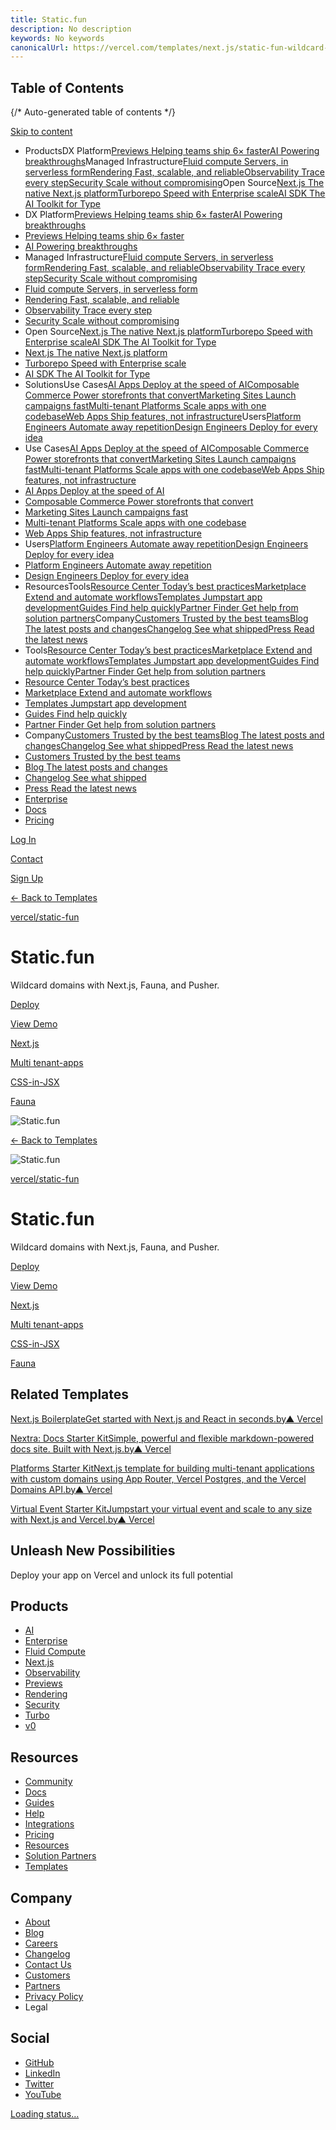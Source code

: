 ```yaml
---
title: Static.fun
description: No description
keywords: No keywords
canonicalUrl: https://vercel.com/templates/next.js/static-fun-wildcard-domains
---
```


## Table of Contents

{/* Auto-generated table of contents */}

[Skip to content](#geist-skip-)

* ProductsDX Platform[Previews Helping teams ship 6× faster](/products/previews)[AI Powering breakthroughs](/ai)Managed Infrastructure[Fluid compute Servers, in serverless form](/fluid)[Rendering Fast, scalable, and reliable](/products/rendering)[Observability Trace every step](/products/observability)[Security Scale without compromising](/security)Open Source[Next.js The native Next.js platform](/frameworks/nextjs)[Turborepo Speed with Enterprise scale](/solutions/turborepo)[AI SDK The AI Toolkit for Type](https://sdk.vercel.ai/)
* DX Platform[Previews Helping teams ship 6× faster](/products/previews)[AI Powering breakthroughs](/ai)
* [Previews Helping teams ship 6× faster](/products/previews)
* [AI Powering breakthroughs](/ai)
* Managed Infrastructure[Fluid compute Servers, in serverless form](/fluid)[Rendering Fast, scalable, and reliable](/products/rendering)[Observability Trace every step](/products/observability)[Security Scale without compromising](/security)
* [Fluid compute Servers, in serverless form](/fluid)
* [Rendering Fast, scalable, and reliable](/products/rendering)
* [Observability Trace every step](/products/observability)
* [Security Scale without compromising](/security)
* Open Source[Next.js The native Next.js platform](/frameworks/nextjs)[Turborepo Speed with Enterprise scale](/solutions/turborepo)[AI SDK The AI Toolkit for Type](https://sdk.vercel.ai/)
* [Next.js The native Next.js platform](/frameworks/nextjs)
* [Turborepo Speed with Enterprise scale](/solutions/turborepo)
* [AI SDK The AI Toolkit for Type](https://sdk.vercel.ai/)
* SolutionsUse Cases[AI Apps Deploy at the speed of AI](/solutions/ai-apps)[Composable Commerce Power storefronts that convert](/solutions/composable-commerce)[Marketing Sites Launch campaigns fast](/solutions/marketing-sites)[Multi-tenant Platforms Scale apps with one codebase](/solutions/multi-tenant-saas)[Web Apps Ship features, not infrastructure](/solutions/web-apps)Users[Platform Engineers Automate away repetition](/solutions/platform-engineering)[Design Engineers Deploy for every idea](/solutions/design-engineering)
* Use Cases[AI Apps Deploy at the speed of AI](/solutions/ai-apps)[Composable Commerce Power storefronts that convert](/solutions/composable-commerce)[Marketing Sites Launch campaigns fast](/solutions/marketing-sites)[Multi-tenant Platforms Scale apps with one codebase](/solutions/multi-tenant-saas)[Web Apps Ship features, not infrastructure](/solutions/web-apps)
* [AI Apps Deploy at the speed of AI](/solutions/ai-apps)
* [Composable Commerce Power storefronts that convert](/solutions/composable-commerce)
* [Marketing Sites Launch campaigns fast](/solutions/marketing-sites)
* [Multi-tenant Platforms Scale apps with one codebase](/solutions/multi-tenant-saas)
* [Web Apps Ship features, not infrastructure](/solutions/web-apps)
* Users[Platform Engineers Automate away repetition](/solutions/platform-engineering)[Design Engineers Deploy for every idea](/solutions/design-engineering)
* [Platform Engineers Automate away repetition](/solutions/platform-engineering)
* [Design Engineers Deploy for every idea](/solutions/design-engineering)
* ResourcesTools[Resource Center Today’s best practices](/resources)[Marketplace Extend and automate workflows](/marketplace)[Templates Jumpstart app development](/templates)[Guides Find help quickly](/guides)[Partner Finder Get help from solution partners](/partners/solution-partners)Company[Customers Trusted by the best teams](/customers)[Blog The latest posts and changes](/blog)[Changelog See what shipped](/changelog)[Press Read the latest news](/press)
* Tools[Resource Center Today’s best practices](/resources)[Marketplace Extend and automate workflows](/marketplace)[Templates Jumpstart app development](/templates)[Guides Find help quickly](/guides)[Partner Finder Get help from solution partners](/partners/solution-partners)
* [Resource Center Today’s best practices](/resources)
* [Marketplace Extend and automate workflows](/marketplace)
* [Templates Jumpstart app development](/templates)
* [Guides Find help quickly](/guides)
* [Partner Finder Get help from solution partners](/partners/solution-partners)
* Company[Customers Trusted by the best teams](/customers)[Blog The latest posts and changes](/blog)[Changelog See what shipped](/changelog)[Press Read the latest news](/press)
* [Customers Trusted by the best teams](/customers)
* [Blog The latest posts and changes](/blog)
* [Changelog See what shipped](/changelog)
* [Press Read the latest news](/press)
* [Enterprise](/enterprise)
* [Docs](/docs)
* [Pricing](/pricing)

[Log In](/login)

[Contact](/contact)

[Sign Up](/signup)

[← Back to Templates](/templates)

[vercel/static-fun](https://github.com/vercel/static-fun)

# Static.fun

Wildcard domains with Next.js, Fauna, and Pusher.

[Deploy](/new/clone?demo-deion=Wildcard%20domains%20with%20Next.js%2C%20Fauna%2C%20and%20Pusher.&demo-image=%2F%2Fimages.ctfassets.net%2Fe5382hct74si%2F597aEIITxLUFGWn5c8gO5c%2Fecc411b6d6d100d843d606deb07ac5e6%2FCleanShot_2022-04-13_at_17.17.45_2x.png&demo-title=Static.fun&demo-url=https%3A%2F%2Fstatic.fun%2F&from=templates&project-name=Static.fun&repository-name=static-fun-wildcard-domains&repository-url=https%3A%2F%2Fgithub.com%2Fvercel%2Fstatic-fun&skippable-integrations=1)

[View Demo](https://static.fun/)

[Next.js](/templates/next.js)

[Multi tenant-apps](/templates/multi-tenant-apps)

[CSS-in-JSX](/templates/css-in-jsx)

[Fauna](/templates/fauna)

![Static.fun](/_next/image?url=https%3A%2F%2Fimages.ctfassets.net%2Fe5382hct74si%2F597aEIITxLUFGWn5c8gO5c%2Fecc411b6d6d100d843d606deb07ac5e6%2FCleanShot_2022-04-13_at_17.17.45_2x.png&w=3840&q=75)

[← Back to Templates](/templates)

![Static.fun](/_next/image?url=https%3A%2F%2Fimages.ctfassets.net%2Fe5382hct74si%2F597aEIITxLUFGWn5c8gO5c%2Fecc411b6d6d100d843d606deb07ac5e6%2FCleanShot_2022-04-13_at_17.17.45_2x.png&w=3840&q=75)

[vercel/static-fun](https://github.com/vercel/static-fun)

# Static.fun

Wildcard domains with Next.js, Fauna, and Pusher.

[Deploy](/new/clone?demo-deion=Wildcard%20domains%20with%20Next.js%2C%20Fauna%2C%20and%20Pusher.&demo-image=%2F%2Fimages.ctfassets.net%2Fe5382hct74si%2F597aEIITxLUFGWn5c8gO5c%2Fecc411b6d6d100d843d606deb07ac5e6%2FCleanShot_2022-04-13_at_17.17.45_2x.png&demo-title=Static.fun&demo-url=https%3A%2F%2Fstatic.fun%2F&from=templates&project-name=Static.fun&repository-name=static-fun-wildcard-domains&repository-url=https%3A%2F%2Fgithub.com%2Fvercel%2Fstatic-fun&skippable-integrations=1)

[View Demo](https://static.fun/)

[Next.js](/templates/next.js)

[Multi tenant-apps](/templates/multi-tenant-apps)

[CSS-in-JSX](/templates/css-in-jsx)

[Fauna](/templates/fauna)

## Related Templates

[Next.js BoilerplateGet started with Next.js and React in seconds.by▲ Vercel](/templates/next.js/nextjs-boilerplate)

[Nextra: Docs Starter KitSimple, powerful and flexible markdown-powered docs site. Built with Next.js.by▲ Vercel](/templates/next.js/documentation-starter-kit)

[Platforms Starter KitNext.js template for building multi-tenant applications with custom domains using App Router, Vercel Postgres, and the Vercel Domains API.by▲ Vercel](/templates/next.js/platforms-starter-kit)

[Virtual Event Starter KitJumpstart your virtual event and scale to any size with Next.js and Vercel.by▲ Vercel](/templates/next.js/virtual-event-starter-kit)

## Unleash New Possibilities

Deploy your app on Vercel and unlock its full potential

## Products

* [AI](/ai)
* [Enterprise](/enterprise)
* [Fluid Compute](/fluid)
* [Next.js](/solutions/nextjs)
* [Observability](/products/observability)
* [Previews](/products/previews)
* [Rendering](/products/rendering)
* [Security](/security)
* [Turbo](/solutions/turborepo)
* [v0](https://v0.dev/)

## Resources

* [Community](https://community.vercel.com/)
* [Docs](/docs)
* [Guides](/guides)
* [Help](/help)
* [Integrations](/integrations)
* [Pricing](/pricing)
* [Resources](/resources)
* [Solution Partners](/partners/solution-partners)
* [Templates](/templates)

## Company

* [About](/about)
* [Blog](/blog)
* [Careers](/careers)
* [Changelog](/changelog)
* [Contact Us](/contact)
* [Customers](/customers)
* [Partners](/partners)
* [Privacy Policy](/legal/privacy-policy)
* Legal

## Social

* [GitHub](https://github.com/vercel)
* [LinkedIn](https://linkedin.com/company/vercel)
* [Twitter](https://x.com/vercel)
* [YouTube](https://youtube.com/@VercelHQ)

[Loading status…](https://vercel-status.com)